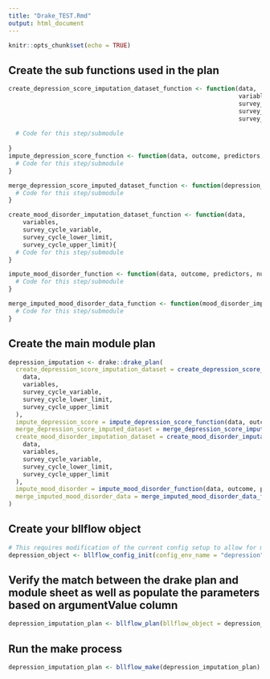 ```yaml
---
title: "Drake_TEST.Rmd"
output: html_document
---
```


```r
knitr::opts_chunk$set(echo = TRUE)
```

## Create the sub functions used in the plan
```r
create_depression_score_imputation_dataset_function <- function(data,
                                                                variables,
                                                                survey_cycle_variable,
                                                                survey_cycle_lower_limit,
                                                                survey_cycle_upper_limit) {
  
  # Code for this step/submodule
  
}
impute_depression_score_function <- function(data, outcome, predictors, num_multiple_imputations, method){
  # Code for this step/submodule
}

merge_depression_score_imputed_dataset_function <- function(depression_score_imputed_data, study_dataset, merge_by){
  # Code for this step/submodule
}

create_mood_disorder_imputation_dataset_function <- function(data,
    variables,
    survey_cycle_variable,
    survey_cycle_lower_limit,
    survey_cycle_upper_limit){
  # Code for this step/submodule
}

impute_mood_disorder_function <- function(data, outcome, predictors, num_multiple_imputations, method){
  # Code for this step/submodule
}

merge_imputed_mood_disorder_data_function <- function(mood_disorder_imputed_data, study_dataset, merge_by){
  # Code for this step/submodule
}

```

## Create the main module plan

```r
depression_imputation <- drake::drake_plan(
  create_depression_score_imputation_dataset = create_depression_score_imputation_dataset_function(
    data,
    variables,
    survey_cycle_variable,
    survey_cycle_lower_limit,
    survey_cycle_upper_limit
  ),
  impute_depression_score = impute_depression_score_function(data, outcome, predictors, num_multiple_imputations, method),
  merge_depression_score_imputed_dataset = merge_depression_score_imputed_dataset_function(depression_score_imputed_data, study_dataset, merge_by),
  create_mood_disorder_imputation_dataset = create_mood_disorder_imputation_dataset_function(
    data,
    variables,
    survey_cycle_variable,
    survey_cycle_lower_limit,
    survey_cycle_upper_limit
  ),
  impute_mood_disorder = impute_mood_disorder_function(data, outcome, predictors, num_multiple_imputations, method),
  merge_imputed_mood_disorder_data = merge_imputed_mood_disorder_data_function(mood_disorder_imputed_data, study_dataset, merge_by)
)
```

## Create your bllflow object

```r

# This requires modification of the current config setup to allow for multiple modules
depression_object <- bllflow_config_init(config_env_name = "depression")
```

## Verify the match between the drake plan and module sheet as well as populate the parameters based on argumentValue column

```r
depression_imputation_plan <- bllflow_plan(bllflow_object = depression_object, module_name = "depression_imputation", plan_list = depression_imputation)
```


## Run the make process
```r
depression_imputation_plan <- bllflow_make(depression_imputation_plan)
```
